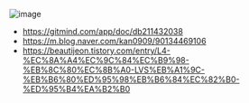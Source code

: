![image](https://user-images.githubusercontent.com/31977543/173069010-3c6eec26-e108-4f02-81e3-7142e0ef92dd.png)

- https://gitmind.com/app/doc/db211432038
- https://m.blog.naver.com/kan0909/90134469106
- https://beautijeon.tistory.com/entry/L4-%EC%8A%A4%EC%9C%84%EC%B9%98-%EB%8C%80%EC%8B%A0-LVS%EB%A1%9C-%EB%B6%80%ED%95%98%EB%B6%84%EC%82%B0-%ED%95%B4%EA%B2%B0

